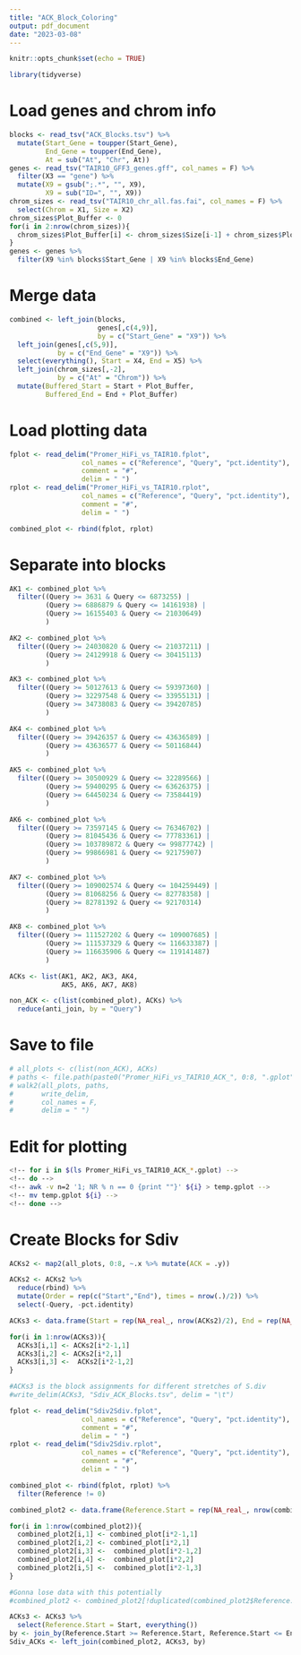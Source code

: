 ```yaml
---
title: "ACK_Block_Coloring"
output: pdf_document
date: "2023-03-08"
---
```


```r
knitr::opts_chunk$set(echo = TRUE)
```

```r
library(tidyverse)
```

# Load genes and chrom info

```r
blocks <- read_tsv("ACK_Blocks.tsv") %>%
  mutate(Start_Gene = toupper(Start_Gene),
         End_Gene = toupper(End_Gene),
         At = sub("At", "Chr", At))
genes <- read_tsv("TAIR10_GFF3_genes.gff", col_names = F) %>%
  filter(X3 == "gene") %>%
  mutate(X9 = gsub(";.*", "", X9),
         X9 = sub("ID=", "", X9))
chrom_sizes <- read_tsv("TAIR10_chr_all.fas.fai", col_names = F) %>%
  select(Chrom = X1, Size = X2)
chrom_sizes$Plot_Buffer <- 0
for(i in 2:nrow(chrom_sizes)){
  chrom_sizes$Plot_Buffer[i] <- chrom_sizes$Size[i-1] + chrom_sizes$Plot_Buffer[i-1]
}
genes <- genes %>%
  filter(X9 %in% blocks$Start_Gene | X9 %in% blocks$End_Gene)
```

# Merge data

```r
combined <- left_join(blocks,
                      genes[,c(4,9)],
                      by = c("Start_Gene" = "X9")) %>%
  left_join(genes[,c(5,9)],
            by = c("End_Gene" = "X9")) %>%
  select(everything(), Start = X4, End = X5) %>%
  left_join(chrom_sizes[,-2],
            by = c("At" = "Chrom")) %>%
  mutate(Buffered_Start = Start + Plot_Buffer,
         Buffered_End = End + Plot_Buffer)
```

# Load plotting data

```r
fplot <- read_delim("Promer_HiFi_vs_TAIR10.fplot",
                  col_names = c("Reference", "Query", "pct.identity"),
                  comment = "#",
                  delim = " ")
rplot <- read_delim("Promer_HiFi_vs_TAIR10.rplot",
                  col_names = c("Reference", "Query", "pct.identity"),
                  comment = "#",
                  delim = " ")

combined_plot <- rbind(fplot, rplot)
```

# Separate into blocks
```r
AK1 <- combined_plot %>%
  filter((Query >= 3631 & Query <= 6873255) |
         (Query >= 6886879 & Query <= 14161938) |
         (Query >= 16155403 & Query <= 21030649)
         )

AK2 <- combined_plot %>%
  filter((Query >= 24030820 & Query <= 21037211) |
         (Query >= 24129918 & Query <= 30415113)
         )

AK3 <- combined_plot %>%
  filter((Query >= 50127613 & Query <= 59397360) |
         (Query >= 32297548 & Query <= 33955131) |
         (Query >= 34738083 & Query <= 39420785)
         )

AK4 <- combined_plot %>%
  filter((Query >= 39426357 & Query <= 43636589) |
         (Query >= 43636577 & Query <= 50116844)
         )

AK5 <- combined_plot %>%
  filter((Query >= 30500929 & Query <= 32289566) |
         (Query >= 59400295 & Query <= 63626375) |
         (Query >= 64450234 & Query <= 73584419)
         )

AK6 <- combined_plot %>%
  filter((Query >= 73597145 & Query <= 76346702) |
         (Query >= 81045436 & Query <= 77783361) |
         (Query >= 103789872 & Query <= 99877742) |
         (Query >= 99866981 & Query <= 92175907)
         )

AK7 <- combined_plot %>%
  filter((Query >= 109002574 & Query <= 104259449) |
         (Query >= 81068256 & Query <= 82778358) |
         (Query >= 82781392 & Query <= 92170314)
         )

AK8 <- combined_plot %>%
  filter((Query >= 111527202 & Query <= 109007685) |
         (Query >= 111537329 & Query <= 116633387) |
         (Query >= 116635906 & Query <= 119141487)
         )

ACKs <- list(AK1, AK2, AK3, AK4,
             AK5, AK6, AK7, AK8)

non_ACK <- c(list(combined_plot), ACKs) %>%
  reduce(anti_join, by = "Query")
```

# Save to file

```r
# all_plots <- c(list(non_ACK), ACKs)
# paths <- file.path(paste0("Promer_HiFi_vs_TAIR10_ACK_", 0:8, ".gplot"))
# walk2(all_plots, paths,
#       write_delim,
#       col_names = F,
#       delim = " ")
```

# Edit for plotting
```bash
<!-- for i in $(ls Promer_HiFi_vs_TAIR10_ACK_*.gplot) -->
<!-- do -->
<!-- awk -v n=2 '1; NR % n == 0 {print ""}' ${i} > temp.gplot -->
<!-- mv temp.gplot ${i} -->
<!-- done -->
```



########################
##########################
# Create Blocks for Sdiv
```r
ACKs2 <- map2(all_plots, 0:8, ~.x %>% mutate(ACK = .y))

ACKs2 <- ACKs2 %>% 
  reduce(rbind) %>%
  mutate(Order = rep(c("Start","End"), times = nrow(.)/2)) %>%
  select(-Query, -pct.identity)

ACKs3 <- data.frame(Start = rep(NA_real_, nrow(ACKs2)/2), End = rep(NA_real_, nrow(ACKs2)/2), ACK = rep(NA_real_, nrow(ACKs2)/2))

for(i in 1:nrow(ACKs3)){
  ACKs3[i,1] <- ACKs2[i*2-1,1]
  ACKs3[i,2] <- ACKs2[i*2,1]
  ACKs3[i,3] <-  ACKs2[i*2-1,2]
}

#ACKs3 is the block assignments for different stretches of S.div
#write_delim(ACKs3, "Sdiv_ACK_Blocks.tsv", delim = "\t")
```

```r
fplot <- read_delim("Sdiv2Sdiv.fplot",
                  col_names = c("Reference", "Query", "pct.identity"),
                  comment = "#",
                  delim = " ")
rplot <- read_delim("Sdiv2Sdiv.rplot",
                  col_names = c("Reference", "Query", "pct.identity"),
                  comment = "#",
                  delim = " ")

combined_plot <- rbind(fplot, rplot) %>%
  filter(Reference != 0)

combined_plot2 <- data.frame(Reference.Start = rep(NA_real_, nrow(combined_plot)/2), Reference.End = rep(NA_real_, nrow(combined_plot)/2), Query.Start = rep(NA_real_, nrow(combined_plot)/2), Query.End = rep(NA_real_, nrow(combined_plot)/2), pct.identity = rep(NA_real_, nrow(combined_plot)/2))

for(i in 1:nrow(combined_plot2)){
  combined_plot2[i,1] <- combined_plot[i*2-1,1]
  combined_plot2[i,2] <- combined_plot[i*2,1]
  combined_plot2[i,3] <-  combined_plot[i*2-1,2]
  combined_plot2[i,4] <-  combined_plot[i*2,2]
  combined_plot2[i,5] <-  combined_plot[i*2-1,3]
}

#Gonna lose data with this potentially
#combined_plot2 <- combined_plot2[!duplicated(combined_plot2$Reference.Start),]
```

```r
ACKs3 <- ACKs3 %>%
  select(Reference.Start = Start, everything())
by <- join_by(Reference.Start >= Reference.Start, Reference.Start <= End)
Sdiv_ACKs <- left_join(combined_plot2, ACKs3, by)
```

